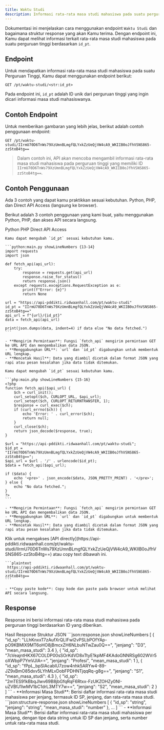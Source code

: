 ```yaml
---
title: Waktu Studi
description: Informasi rata-rata masa studi mahasiswa pada suatu perguruan tinggi berdasarkan id_pt.
---
```


Dokumentasi ini menjelaskan cara menggunakan endpoint `Waktu Studi` dan bagaimana struktur response yang akan Kamu terima. Dengan endpoint ini, Kamu dapat melihat informasi terkait rata-rata masa studi mahasiswa pada suatu perguruan tinggi berdasarkan `id_pt`.

## Endpoint

Untuk mendapatkan informasi rata-rata masa studi mahasiswa pada suatu Perguruan Tinggi, Kamu dapat menggunakan endpoint berikut:

```plaintext
GET /pt/waktu-studi/<str:id_pt>
```

Pada endpoint ini, `id_pt` adalah ID unik dari perguruan tinggi yang ingin dicari informasi masa studi mahasiswanya.

## Contoh Endpoint

Untuk memberikan gambaran yang lebih jelas, berikut adalah contoh penggunaan endpoint:

```plaintext
GET /pt/waktu-studi/IIrmU70D6TnWs79XzUmnBLmgfQLYxkZzUeQjVW4cA9_WKIIB0oJfhVSNS865-zzStoB4tg==
```

> Dalam contoh ini, API akan mencoba mengambil informasi rata-rata masa studi mahasiswa pada perguruan tinggi yang memiliki ID `IIrmU70D6TnWs79XzUmnBLmgfQLYxkZzUeQjVW4cA9_WKIIB0oJfhVSNS865-zzStoB4tg==`.

## Contoh Penggunaan

<Note type="danger" title="perhatian!">
  Ada 3 contoh yang dapat kamu praktikkan sesuai kebutuhan. Python, PHP, dan Direct API Access (langsung ke browser).
</Note>

Berikut adalah 3 contoh penggunaan yang kami buat, yaitu menggunakan Python, PHP, dan akses API secara langsung.

<Tabs defaultValue="python" className="pt-5 pb-1">
  <TabsList>
    <TabsTrigger value="python">Python</TabsTrigger>
    <TabsTrigger value="php">PHP</TabsTrigger>
    <TabsTrigger value="direct">Direct API Access</TabsTrigger>
  </TabsList>
  <TabsContent value="python">

    Kamu dapat mengubah `id_pt` sesuai kebutuhan kamu.

    ```python:main.py showLineNumbers {13-14}
    import requests
    import json

    def fetch_api(api_url):
        try:
            response = requests.get(api_url)
            response.raise_for_status()
            return response.json()
        except requests.exceptions.RequestException as e:
            print(f"Error: {e}")
            return None

    url = "https://api-pddikti.ridwaanhall.com/pt/waktu-studi"
    id_pt = "IIrmU70D6TnWs79XzUmnBLmgfQLYxkZzUeQjVW4cA9_WKIIB0oJfhVSNS865-zzStoB4tg=="
    api_url = f"{url}/{id_pt}"
    data = fetch_api(api_url)

    print(json.dumps(data, indent=4) if data else "No data fetched.")
    ```

    - **Mengirim Permintaan**: Fungsi `fetch_api` mengirim permintaan GET ke URL API dan mengembalikan data JSON.
    - **Menggabungkan URL**: `url` dan `id_pt` digabungkan untuk membentuk URL lengkap.
    - **Mencetak Hasil**: Data yang diambil dicetak dalam format JSON yang rapi atau pesan kesalahan jika data tidak ditemukan.
  </TabsContent>
  <TabsContent value="php">

    Kamu dapat mengubah `id_pt` sesuai kebutuhan kamu.

    ```php:main.php showLineNumbers {15-16}
    <?php
    function fetch_api($api_url) {
        $ch = curl_init();
        curl_setopt($ch, CURLOPT_URL, $api_url);
        curl_setopt($ch, CURLOPT_RETURNTRANSFER, 1);
        $response = curl_exec($ch);
        if (curl_errno($ch)) {
            echo 'Error: ' . curl_error($ch);
            return null;
        }
        curl_close($ch);
        return json_decode($response, true);
    }

    $url = "https://api-pddikti.ridwaanhall.com/pt/waktu-studi";
    $id_pt = "IIrmU70D6TnWs79XzUmnBLmgfQLYxkZzUeQjVW4cA9_WKIIB0oJfhVSNS865-zzStoB4tg==";
    $api_url = $url . '/' . urlencode($id_pt);
    $data = fetch_api($api_url);

    if ($data) {
        echo '<pre>' . json_encode($data, JSON_PRETTY_PRINT) . '</pre>';
    } else {
        echo "No data fetched.";
    }
    ?>
    ```

    - **Mengirim Permintaan**: Fungsi `fetch_api` mengirim permintaan GET ke URL API dan mengembalikan data JSON.
    - **Menggabungkan URL**: `url` dan `id_pt` digabungkan untuk membentuk URL lengkap.
    - **Mencetak Hasil**: Data yang diambil dicetak dalam format JSON yang rapi atau pesan kesalahan jika data tidak ditemukan.
  </TabsContent>
  <TabsContent value="direct">
    Klik untuk mengakses [API directly](https://api-pddikti.ridwaanhall.com/pt/waktu-studi/IIrmU70D6TnWs79XzUmnBLmgfQLYxkZzUeQjVW4cA9_WKIIB0oJfhVSNS865-zzStoB4tg==) atau copy text dibawah ini.

    ```plaintext
     https://api-pddikti.ridwaanhall.com/pt/waktu-studi/IIrmU70D6TnWs79XzUmnBLmgfQLYxkZzUeQjVW4cA9_WKIIB0oJfhVSNS865-zzStoB4tg==
    ```

    - **Copy paste kode**: Copy kode dan paste pada browser untuk melihat API secara langsung.
  </TabsContent>
</Tabs>

## Response

Response ini berisi informasi rata-rata masa studi mahasiswa pada perguruan tinggi berdasarkan ID yang diberikan.

<Tabs defaultValue="hasil" className="pt-5 pb-1">
  <TabsList>
    <TabsTrigger value="hasil">Hasil Response</TabsTrigger>
    <TabsTrigger value="struktur">Struktur JSON</TabsTrigger>
  </TabsList>
  <TabsContent value="hasil">
    ```json:response.json showLineNumbers
    [
        {
            "id_sp": "LLhKnxxT7zAufXrQLIFwl2vPSLbPOfYAp-pO9KBMlX9MT6oHO8jBmcxZH6NLbuNTwZau0Q==",
            "jenjang": "D3",
            "mean_masa_studi": 3.4
        },
        {
            "id_sp": "7cVeajntHKX67COLDP00sSOrKdVD8xTtyE1kpMF4KAdoGNNRSg602WVr5oXWbpP7YmVJIA==",
            "jenjang": "Profesi",
            "mean_masa_studi": 1
        },
        {
            "id_sp": "fPpL_bpSlAcablU7zow4nhk5ARYw4-89-JZ9xBmO85dxv5LYhMLvDobFPDHNTjqqRq-g8g==",
            "jenjang": "S1",
            "mean_masa_studi": 4.3
        },
        {
            "id_sp": "2mTES91kBbqJlwv69B8jbGfqRqF6Rtxx-FzUKZOHZy0NI-uZVBfJ1lwMV1bC1drL3MTY7w==",
            "jenjang": "S2",
            "mean_masa_studi": 2
        }
    ]
    ```
    - **Informasi Masa Studi**: Berisi daftar informasi rata-rata masa studi mahasiswa per jenjang, termasuk ID SP, jenjang, dan rata-rata masa studi.
  </TabsContent>
  <TabsContent value="struktur">
    ```json:structure-response.json showLineNumbers
    [
        {
            "id_sp": "string",
            "jenjang": "string",
            "mean_masa_studi": "number"
        },
        ...
    ]
    ```
    - **Informasi Masa Studi**: Berisi daftar informasi rata-rata masa studi mahasiswa per jenjang, dengan tipe data string untuk ID SP dan jenjang, serta number untuk rata-rata masa studi.
  </TabsContent>
</Tabs>